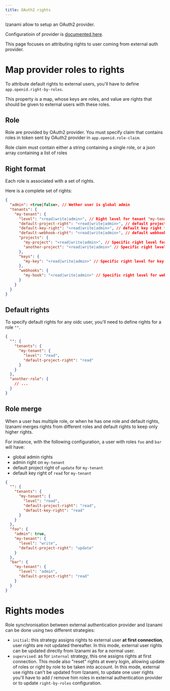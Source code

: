 ```yaml
---
title: OAuth2 rights
---
```



Izanami allow to setup an OAuth2 provider.

Configuratioin of provider is [documented here](https://maif.github.io/izanami/docs/guides/configuration#openid).

This page focuses on attributing rights to user coming from external auth provider.


# Map provider roles to rights

To attribute default rights to external users, you'll have to define `app.openid.right-by-roles`.

This property is a map, whose keys are roles, and value are rights that should be given to external users with these roles.


## Role

Role are provided by OAuth2 provider. You must specify claim that contains roles in token sent by OAuth2 provider in `app.openid.role-claim`.

Role claim must contain either a string containing a single role, or a json array containing a list of roles

## Right format

Each role is associated with a set of rights.

Here is a complete set of rights:

```json
{
  "admin": <true|false>, // Wether user is global admin
  "tenants": {
    "my-tenant": {
      "level": "<read|write|admin>", // Right level for tenant "my-tenant"
      "default-project-right": "<read|write|admin>", // default project right for "my-tenant"
      "default-key-right": "<read|write|admin>", // default key right for "my-tenant"
      "default-webhook-right": "<read|write|admin>", // default webhook right for "my-tenant"
      "projects": {
        "my-project": "<read|write|admin>", // Specific right level for project "my-project"
        "another-project": "<read|write|admin>" // Specific right level for project "another-project"
      },
      "keys": {
        "my-key": "<read|write|admin>" // Specific right level for key "my-key"
      },
      "webhooks": {
        "my-hook": "<read|write|admin>" // Specific right level for webhook "my-hook"
      }
    }
  }
}
```

## Default rights

To specify default rights for any oidc user, you'll need to define rights for a role `""`.

```json
{
  "": {
    "tenants": {
      "my-tenant": {
        "level": "read",
        "default-project-right": "read"
      }
    }
  },
  "another-role": {
    // ...
  }
}
```

## Role merge

When a user has multiple role, or when he has one role and default rights, Izanami merges rights from different roles and default rights to keep only higher rights.

For instance, with the following configuration, a user with roles `foo` and `bar` will have: 

* global admin rights
* admin right on `my-tenant`
* default project right of `update` for `my-tenant`
* default key right of `read` for `my-tenant`

```json
{
  "": {
    "tenants": {
      "my-tenant": {
        "level": "read",
        "default-project-right": "read",
        "default-key-right": "read"
      }
    }
  },
  "foo": {
    "admin": true,
    "my-tenant": {
      "level": "write",
      "default-project-right": "update"
    }
  },
  "bar": {
    "my-tenant": {
      "level": "admin",
      "default-project-right": "read"
    }
  }
}
```

# Rights modes

Role synchronisation between external authentication provider and Izanami can be done using two different strategies:

* `initial`: this strategy assigns rights to external user **at first connection**, user rights are not updated thereafter.
In this mode, external user rights can be updated directly from Izanami as for a normal user.
* `supervised`: as for `internal` strategy, this one assigns rights at first connection.
This mode also "reset" rights at every login, allowing update of roles or right by role to be taken into account.
In this mode, external use rights can't be updated from Izanami, to update one user rights you'll have to add / remove him roles
in external authentication provider or to update `right-by-roles` configuration.